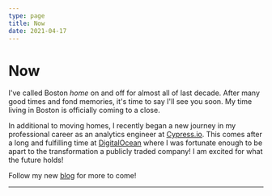 ```yaml
---
type: page
title: Now
date: 2021-04-17
---
```


# Now

I've called Boston _home_ on and off for almost all of last decade. After many good times and fond memories, it's time to say I'll see you soon. My time living in Boston is officially coming to a close.  

In additional to moving homes, I recently began a new journey in my professional career as an analytics engineer at [Cypress.io](https://www.cypress.io/). This comes after a long and fulfilling time at [DigitalOcean](https://www.digitalocean.com/) where I was fortunate enough to be apart to the transformation a publicly traded company! I am excited for what the future holds! 

Follow my new [blog](/posts) for more to come! 

---